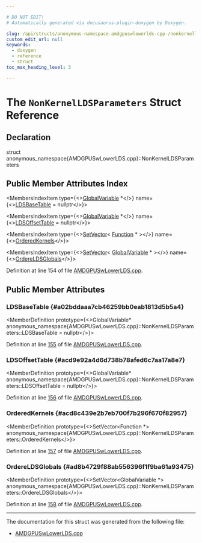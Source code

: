 ```yaml
---

# DO NOT EDIT!
# Automatically generated via docusaurus-plugin-doxygen by Doxygen.

slug: /api/structs/anonymous-namespace-amdgpuswlowerlds-cpp-/nonkernelldsparameters
custom_edit_url: null
keywords:
  - doxygen
  - reference
  - struct
toc_max_heading_level: 3

---
```





# The `NonKernelLDSParameters` Struct Reference

<DoxygenPage pluginConfig={pluginConfig}>



## Declaration

<CodeBlock>struct anonymous_namespace{AMDGPUSwLowerLDS.cpp}::NonKernelLDSParameters</CodeBlock>

## Public Member Attributes Index

<MembersIndex>

<MembersIndexItem
  type={<><a href="/docs/api/classes/llvm/globalvariable">GlobalVariable</a> &#42;</>}
  name={<><a href="#a02bddaaa7cb46259bb0eab1813d5b5a4">LDSBaseTable</a> = nullptr</>}>
</MembersIndexItem>

<MembersIndexItem
  type={<><a href="/docs/api/classes/llvm/globalvariable">GlobalVariable</a> &#42;</>}
  name={<><a href="#acd9e92a4d6d738b78afed6c7aa17a8e7">LDSOffsetTable</a> = nullptr</>}>
</MembersIndexItem>

<MembersIndexItem
  type={<><a href="/docs/api/classes/llvm/setvector">SetVector</a>&lt; <a href="/docs/api/classes/llvm/function">Function</a> &#42; &gt;</>}
  name={<><a href="#acd8c439e2b7eb700f7b296f670f82957">OrderedKernels</a></>}>
</MembersIndexItem>

<MembersIndexItem
  type={<><a href="/docs/api/classes/llvm/setvector">SetVector</a>&lt; <a href="/docs/api/classes/llvm/globalvariable">GlobalVariable</a> &#42; &gt;</>}
  name={<><a href="#ad8b4729f88ab556396f1f9ba61a93475">OrdereLDSGlobals</a></>}>
</MembersIndexItem>

</MembersIndex>


Definition at line 154 of file <a href="/docs/api/files/lib/lib/target/lib/target/amdgpu/amdgpuswlowerlds-cpp">AMDGPUSwLowerLDS.cpp</a>.

<SectionDefinition>

## Public Member Attributes

### LDSBaseTable {#a02bddaaa7cb46259bb0eab1813d5b5a4}

<MemberDefinition
  prototype={<>GlobalVariable&#42; anonymous&#95;namespace&#123;AMDGPUSwLowerLDS.cpp&#125;::NonKernelLDSParameters::LDSBaseTable = nullptr</>}>

Definition at line <a href="/docs/api/files/lib/lib/target/lib/target/amdgpu/amdgpuswlowerlds-cpp/#l00155">155</a> of file <a href="/docs/api/files/lib/lib/target/lib/target/amdgpu/amdgpuswlowerlds-cpp">AMDGPUSwLowerLDS.cpp</a>.
</MemberDefinition>

### LDSOffsetTable {#acd9e92a4d6d738b78afed6c7aa17a8e7}

<MemberDefinition
  prototype={<>GlobalVariable&#42; anonymous&#95;namespace&#123;AMDGPUSwLowerLDS.cpp&#125;::NonKernelLDSParameters::LDSOffsetTable = nullptr</>}>

Definition at line <a href="/docs/api/files/lib/lib/target/lib/target/amdgpu/amdgpuswlowerlds-cpp/#l00156">156</a> of file <a href="/docs/api/files/lib/lib/target/lib/target/amdgpu/amdgpuswlowerlds-cpp">AMDGPUSwLowerLDS.cpp</a>.
</MemberDefinition>

### OrderedKernels {#acd8c439e2b7eb700f7b296f670f82957}

<MemberDefinition
  prototype={<>SetVector&lt;Function &#42;&gt; anonymous&#95;namespace&#123;AMDGPUSwLowerLDS.cpp&#125;::NonKernelLDSParameters::OrderedKernels</>}>

Definition at line <a href="/docs/api/files/lib/lib/target/lib/target/amdgpu/amdgpuswlowerlds-cpp/#l00157">157</a> of file <a href="/docs/api/files/lib/lib/target/lib/target/amdgpu/amdgpuswlowerlds-cpp">AMDGPUSwLowerLDS.cpp</a>.
</MemberDefinition>

### OrdereLDSGlobals {#ad8b4729f88ab556396f1f9ba61a93475}

<MemberDefinition
  prototype={<>SetVector&lt;GlobalVariable &#42;&gt; anonymous&#95;namespace&#123;AMDGPUSwLowerLDS.cpp&#125;::NonKernelLDSParameters::OrdereLDSGlobals</>}>

Definition at line <a href="/docs/api/files/lib/lib/target/lib/target/amdgpu/amdgpuswlowerlds-cpp/#l00158">158</a> of file <a href="/docs/api/files/lib/lib/target/lib/target/amdgpu/amdgpuswlowerlds-cpp">AMDGPUSwLowerLDS.cpp</a>.
</MemberDefinition>

</SectionDefinition>

<hr/>

The documentation for this struct was generated from the following file:

<ul>
<li><a href="/docs/api/files/lib/lib/target/lib/target/amdgpu/amdgpuswlowerlds-cpp">AMDGPUSwLowerLDS.cpp</a></li>
</ul>

</DoxygenPage>
